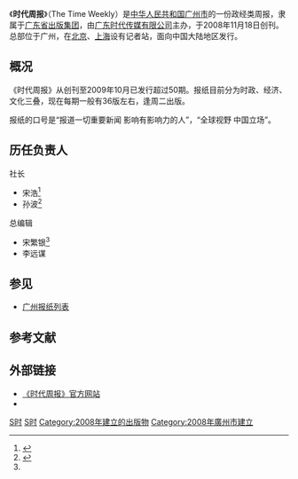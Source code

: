 {{about|一家中国的政经周刊|德国的同名媒体|时代周报 (德国)}}{{Onesource |time=2011-05-14T06:03:07+00:00 }}
{{Infobox magazine
| title           =时代周报<br/><small>The Time Weekly<small>
| image_file      =
| image_size      =
| image_caption   =
| editor          = 宋繁银
| editor_title    = 总编辑
| previous_editor =
| frequency       =逢周二出版
| category        =政经杂志
| company         =广东省出版集团
| publisher       =
| firstdate       =2008年11月18日
| country         = {{PRC}}
| based           =[[广东省|广东省]][[广州市|广州市]][[珠江新城|珠江新城]]华利路19号4楼
| price           = [[RMB|RMB]] 3.00<br>[[HKD|HKD]] 10.00
| language        = 简体中文
| website         = {{Official website|http://www.time-weekly.com/}}
| issn            = 
| CN              = 44-0139
}}
《'''时代周报'''》（The Time Weekly）是[[中华人民共和国|中华人民共和国]][[广州市|广州市]]的一份政经类周报，隶属于[[广东省出版集团|广东省出版集团]]，由[[广东时代传媒有限公司|广东时代传媒有限公司]]主办，于2008年11月18日创刊。总部位于广州，在[[北京|北京]]、[[上海|上海]]设有记者站，面向中国大陆地区发行。

== 概况 ==
《时代周报》从创刊至2009年10月已发行超过50期。报纸目前分为时政、经济、文化三叠，现在每期一般有36版左右，逢周二出版。

报纸的口号是“报道一切重要新闻 影响有影响力的人”，“全球视野 中国立场”。

== 历任负责人 ==
{{col-begin}}
{{col-2}}
;社长
* 宋浩<ref name="leader1">{{Cite web|title=《时代周报》团队介绍|url=https://www.163.com/news/article/4R9T9UQH00012QEA.html|access-date=2021-09-05|date=2008-11-21|last=|work=网易|archive-date=2021-09-05|archive-url=https://web.archive.org/web/20210905092441/https://www.163.com/news/article/4R9T9UQH00012QEA.html|dead-url=no}}</ref>
* 孙波<ref>{{Cite web |title=“以全力 赴未来” 第十二届时代营销盛典暨《时代周报》11周年庆典盛大举行 |url=https://www.chinatimes.net.cn/article/92141.html |work=[[华夏时报|华夏时报网]] |publisher=时代周报 |language=zh |access-date=2021-09-05 |archive-date=2021-09-05 |archive-url=https://web.archive.org/web/20210905092444/https://www.chinatimes.net.cn/article/92141.html |dead-url=no }}</ref>
{{col-2}}
;总编辑
*宋繁银<ref name="leader1"/>
*李远谋
{{col-end}}

== 参见 ==
* [[广州报纸列表|广州报纸列表]]

== 参考文献 ==
{{Reflist}}

== 外部链接 ==
* [http://www.time-weekly.com/ 《时代周报》官方网站] {{Wayback|url=http://www.time-weekly.com/ |date=20210326074920 }}
* {{weibo||《时代周报》|id=timeweekly}}

[[Category:广州报纸|S时]]
[[Category:中文报纸|S时]]
[[Category:2008年建立的出版物|Category:2008年建立的出版物]]
[[Category:2008年廣州市建立|Category:2008年廣州市建立]]